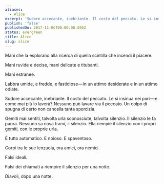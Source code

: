 ```yaml
---
aliases:
  - Alice
excerpt: 'Sudore accecante, inebriante. Il costo del peccato. Le si insinua nei pori.'
publish: 'false'
publishedOn: 2017-11-06T00:00:00.000Z
status: evergreen
title: Alice
slug: alice
---
```

Mani che la esplorano alla ricerca di quella scintilla che incendi il piacere.

Mani ruvide e decise, mani delicate e titubanti.

Mani estranee.

Labbra umide, e fredde, e fastidiose — in un attimo desiderate e in un attimo odiate.

Sudore accecante, inebriante. Il costo del peccato. Le si insinua nei pori — e come mai più lo laverà? Nessuno può lavare via il peccato. Un colpo di spugna di certo non cancella tanta sporcizia.

Gemiti mai sentiti, talvolta urla sconosciute, talvolta silenzio. Il silenzio le fa paura. Nessuno sa cosa trami, il silenzio. Ella riempie il silenzio con i propri gemiti, con le proprie urla.

È tutto automatico. E noioso. E spaventoso.

Corpi tra le sue lenzuola, ora amici, ora nemici.

Falsi ideali.

Falsi dei chiamati a riempire il silenzio per una notte.

Diavoli, dopo una notte.
